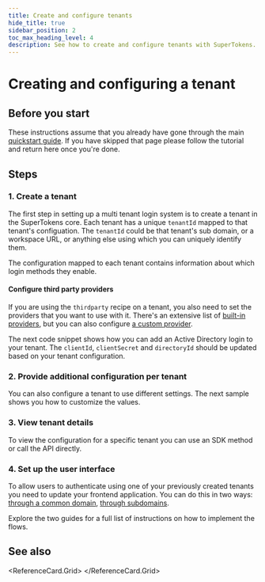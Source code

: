 ```yaml
---
title: Create and configure tenants
hide_title: true
sidebar_position: 2
toc_max_heading_level: 4
description: See how to create and configure tenants with SuperTokens.
---
```




# Creating and configuring a tenant


## Before you start

These instructions assume that you already have gone through the main [quickstart guide](/docs/quickstart/introduction).
If you have skipped that page please follow the tutorial and return here once you're done.

## Steps

### 1. Create a tenant 

The first step in setting up a multi tenant login system is to create a tenant in the SuperTokens core.
Each tenant has a unique `tenantId` mapped to that tenant's configuation.
The `tenantId` could be that tenant's sub domain, or a workspace URL, or anything else using which you can uniquely identify them.

The configuration mapped to each tenant contains information about which login methods they enable.

<CreateTenantBlock />

#### Configure third party providers 

If you are using the `thirdparty` recipe on a tenant, you also need to set the providers that you want to use with it.
There's an extensive list of [built-in providers](/docs/authentication/social/built-in-providers-config), but you can also configure [a custom provider](/docs/authentication/enterprise/custom-provider).

The next code snippet shows how you can add an Active Directory login to your tenant.
The `clientId`, `clientSecret` and `directoryId` should be updated based on your tenant configuration.

<AddProviderConfigBlock />

### 2. Provide additional configuration per tenant

You can also configure a tenant to use different settings. 
The next sample shows you how to customize the values.

<UpdateTenantConfigBlock />

### 3. View tenant details 

To view the configuration for a specific tenant you can use an SDK method or call the API directly.

<GetTenantBlock />

### 4. Set up the user interface

To allow users to authenticate using one of your previously created tenants you need to update your frontend application.
You can do this in two ways: [through a common domain](/docs/authentication/enterprise/common-domain-login), [through subdomains](/docs/authentication/enterprise/sub-domain-login).

Explore the two guides for a full list of instructions on how to implement the flows.

## See also

<ReferenceCard.Grid>
  <ReferenceCard href="/docs/authentication/enterprise/common-domain-login" label="Implement common domain login" />
  <ReferenceCard href="/docs/authentication/enterprise/sub-domain-login" label="Implement subdomain login" />
  <ReferenceCard href="/docs/authentication/enterprise/saml/what-is-saml" label="SAML" />
  <ReferenceCard href="/docs/authentication/enterprise/custom-provider" label="Custom third-party providers" />
</ReferenceCard.Grid>
